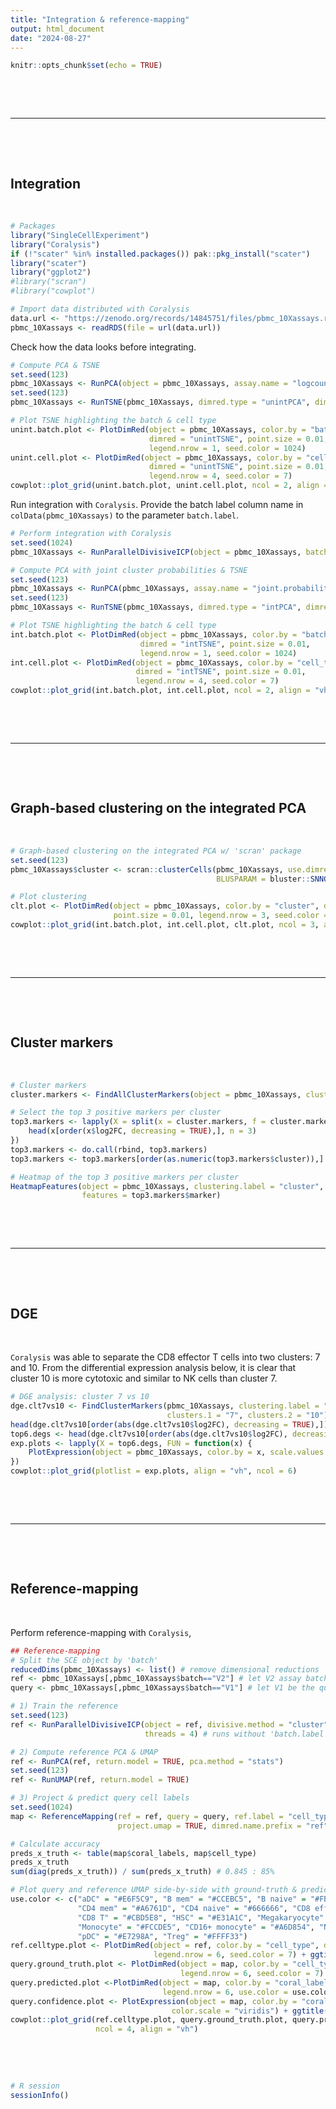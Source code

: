 ```yaml
---
title: "Integration & reference-mapping"
output: html_document
date: "2024-08-27"
---
```


```r
knitr::opts_chunk$set(echo = TRUE)
```

<br>

<br>

---

<br>

<br>

## Integration

<br>

```r
# Packages
library("SingleCellExperiment")
library("Coralysis")
if (!"scater" %in% installed.packages()) pak::pkg_install("scater")
library("scater")
library("ggplot2")
#library("scran") 
#library("cowplot")
```

```r
# Import data distributed with Coralysis
data.url <- "https://zenodo.org/records/14845751/files/pbmc_10Xassays.rds?download=1"
pbmc_10Xassays <- readRDS(file = url(data.url))
```

Check how the data looks before integrating. 

```r
# Compute PCA & TSNE
set.seed(123)
pbmc_10Xassays <- RunPCA(object = pbmc_10Xassays, assay.name = "logcounts", p = 30, dimred.name = "unintPCA")
set.seed(123)
pbmc_10Xassays <- RunTSNE(pbmc_10Xassays, dimred.type = "unintPCA", dimred.name = "unintTSNE")

# Plot TSNE highlighting the batch & cell type
unint.batch.plot <- PlotDimRed(object = pbmc_10Xassays, color.by = "batch", 
                               dimred = "unintTSNE", point.size = 0.01, 
                               legend.nrow = 1, seed.color = 1024)
unint.cell.plot <- PlotDimRed(object = pbmc_10Xassays, color.by = "cell_type", 
                               dimred = "unintTSNE", point.size = 0.01, 
                               legend.nrow = 4, seed.color = 7)
cowplot::plot_grid(unint.batch.plot, unint.cell.plot, ncol = 2, align = "vh")
```

Run integration with `Coralysis`. Provide the batch label column name in `colData(pbmc_10Xassays)` to the parameter `batch.label`.  

```r
# Perform integration with Coralysis
set.seed(1024)
pbmc_10Xassays <- RunParallelDivisiveICP(object = pbmc_10Xassays, batch.label = "batch", threads = 4)

# Compute PCA with joint cluster probabilities & TSNE
set.seed(123)
pbmc_10Xassays <- RunPCA(pbmc_10Xassays, assay.name = "joint.probability", dimred.name = "intPCA")
set.seed(123)
pbmc_10Xassays <- RunTSNE(pbmc_10Xassays, dimred.type = "intPCA", dimred.name = "intTSNE")

# Plot TSNE highlighting the batch & cell type
int.batch.plot <- PlotDimRed(object = pbmc_10Xassays, color.by = "batch", 
                             dimred = "intTSNE", point.size = 0.01, 
                             legend.nrow = 1, seed.color = 1024)
int.cell.plot <- PlotDimRed(object = pbmc_10Xassays, color.by = "cell_type", 
                            dimred = "intTSNE", point.size = 0.01, 
                            legend.nrow = 4, seed.color = 7)
cowplot::plot_grid(int.batch.plot, int.cell.plot, ncol = 2, align = "vh")
```

<br>

<br>

---

<br>

<br>

## Graph-based clustering on the integrated PCA

<br>

```r
# Graph-based clustering on the integrated PCA w/ 'scran' package
set.seed(123)
pbmc_10Xassays$cluster <- scran::clusterCells(pbmc_10Xassays, use.dimred = "intPCA", 
                                              BLUSPARAM = bluster::SNNGraphParam(k = 15, cluster.fun = "louvain"))

# Plot clustering
clt.plot <- PlotDimRed(object = pbmc_10Xassays, color.by = "cluster", dimred = "intTSNE", 
                       point.size = 0.01, legend.nrow = 3, seed.color = 65)
cowplot::plot_grid(int.batch.plot, int.cell.plot, clt.plot, ncol = 3, align = "h")
```

<br>

<br>

---

<br>

<br>

## Cluster markers

<br>

```r
# Cluster markers 
cluster.markers <- FindAllClusterMarkers(object = pbmc_10Xassays, clustering.label = "cluster")

# Select the top 3 positive markers per cluster 
top3.markers <- lapply(X = split(x = cluster.markers, f = cluster.markers$cluster), FUN = function(x) {
    head(x[order(x$log2FC, decreasing = TRUE),], n = 3)
})
top3.markers <- do.call(rbind, top3.markers)
top3.markers <- top3.markers[order(as.numeric(top3.markers$cluster)),]

# Heatmap of the top 3 positive markers per cluster
HeatmapFeatures(object = pbmc_10Xassays, clustering.label = "cluster", 
                features = top3.markers$marker)
```

<br>

<br>

---

<br>

<br>

## DGE

<br>

`Coralysis` was able to separate the CD8 effector T cells into two clusters: 7 and 10. From the differential expression analysis below, it is clear that cluster 10 is more cytotoxic and similar to NK cells than cluster 7. 

```r
# DGE analysis: cluster 7 vs 10
dge.clt7vs10 <- FindClusterMarkers(pbmc_10Xassays, clustering.label = "cluster", 
                                   clusters.1 = "7", clusters.2 = "10")
head(dge.clt7vs10[order(abs(dge.clt7vs10$log2FC), decreasing = TRUE),])
top6.degs <- head(dge.clt7vs10[order(abs(dge.clt7vs10$log2FC), decreasing = TRUE),"marker"])
exp.plots <- lapply(X = top6.degs, FUN = function(x) {
    PlotExpression(object = pbmc_10Xassays, color.by = x, scale.values = TRUE, point.size = 0.5, point.stroke = 0.5)
})
cowplot::plot_grid(plotlist = exp.plots, align = "vh", ncol = 6)
```

<br>

<br>

---

<br>

<br>

## Reference-mapping

<br>

Perform reference-mapping with `Coralysis`, 

```r
## Reference-mapping
# Split the SCE object by 'batch'
reducedDims(pbmc_10Xassays) <- list() # remove dimensional reductions 
ref <- pbmc_10Xassays[,pbmc_10Xassays$batch=="V2"] # let V2 assay batch be the reference data set
query <- pbmc_10Xassays[,pbmc_10Xassays$batch=="V1"] # let V1 be the query (unknown annotations)

# 1) Train the reference 
set.seed(123)
ref <- RunParallelDivisiveICP(object = ref, divisive.method = "cluster", 
                              threads = 4) # runs without 'batch.label' as it represents 1 sample only

# 2) Compute reference PCA & UMAP
ref <- RunPCA(ref, return.model = TRUE, pca.method = "stats")
set.seed(123)
ref <- RunUMAP(ref, return.model = TRUE)

# 3) Project & predict query cell labels 
set.seed(1024)
map <- ReferenceMapping(ref = ref, query = query, ref.label = "cell_type", 
                        project.umap = TRUE, dimred.name.prefix = "ref")

# Calculate accuracy
preds_x_truth <- table(map$coral_labels, map$cell_type)
preds_x_truth
sum(diag(preds_x_truth)) / sum(preds_x_truth) # 0.845 : 85%

# Plot query and reference UMAP side-by-side with ground-truth & predicted cell labels
use.color <- c("aDC" = "#E6F5C9", "B mem" = "#CCEBC5", "B naive" = "#FB8072", 
               "CD4 mem" = "#A6761D", "CD4 naive" = "#666666", "CD8 eff" = "#80B1D3",
               "CD8 T" = "#CBD5E8", "HSC" = "#E31A1C", "Megakaryocyte" = "#377EB8", 
               "Monocyte" = "#FCCDE5", "CD16+ monocyte" = "#A6D854", "NK" = "#6A3D9A",
               "pDC" = "#E7298A", "Treg" = "#FFFF33")
ref.celltype.plot <- PlotDimRed(object = ref, color.by = "cell_type", dimred = "UMAP", point.size = 0.01, 
                                legend.nrow = 6, seed.color = 7) + ggtitle("reference (ground-truth)")
query.ground_truth.plot <- PlotDimRed(object = map, color.by = "cell_type", dimred = "refUMAP", point.size = 0.01, 
                                      legend.nrow = 6, seed.color = 7) + ggtitle("query (ground-truth)")
query.predicted.plot <-PlotDimRed(object = map, color.by = "coral_labels", dimred = "refUMAP", point.size = 0.01, 
                                  legend.nrow = 6, use.color = use.color) + ggtitle("query (predicted)")
query.confidence.plot <- PlotExpression(object = map, color.by = "coral_probability", dimred = "refUMAP", point.size = 0.01, 
                                    color.scale = "viridis") + ggtitle("query (confidence)")
cowplot::plot_grid(ref.celltype.plot, query.ground_truth.plot, query.predicted.plot, query.confidence.plot, 
                   ncol = 4, align = "vh")
```

<br>

<br>

```r
# R session
sessionInfo()
```
